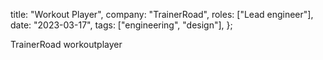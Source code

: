 
  title: "Workout Player",
  company: "TrainerRoad",
  roles: ["Lead engineer"],
  date: "2023-03-17",
  tags: ["engineering", "design"],
};

<TrWorkoutPlayerThumbnail active />

TrainerRoad workoutplayer
